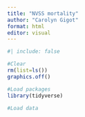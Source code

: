 ```yaml
---
title: "NVSS mortality"
author: "Carolyn Gigot"
format: html
editor: visual
---
```


```r
#| include: false

#Clear
rm(list=ls())
graphics.off()

#Load packages
library(tidyverse)

#Load data

```
